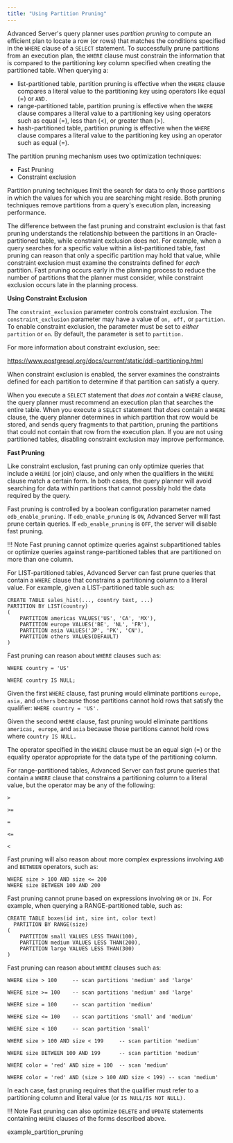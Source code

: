 ```yaml
---
title: "Using Partition Pruning"
---
```


<div id="using_partition_pruning" class="registered_link"></div>

Advanced Server's query planner uses *partition* *pruning* to compute an efficient plan to locate a row (or rows) that matches the conditions specified in the `WHERE` clause of a `SELECT` statement. To successfully prune partitions from an execution plan, the `WHERE` clause must constrain the information that is compared to the partitioning key column specified when creating the partitioned table. When querying a:

-   list-partitioned table, partition pruning is effective when the `WHERE` clause compares a literal value to the partitioning key using operators like equal (=) or `AND.`
-   range-partitioned table, partition pruning is effective when the `WHERE` clause compares a literal value to a partitioning key using operators such as equal (=), less than (&lt;), or greater than (>).
-   hash-partitioned table, partition pruning is effective when the `WHERE` clause compares a literal value to the partitioning key using an operator such as equal (=).

The partition pruning mechanism uses two optimization techniques:

-   Fast Pruning
-   Constraint exclusion

Partition pruning techniques limit the search for data to only those partitions in which the values for which you are searching might reside. Both pruning techniques remove partitions from a query's execution plan, increasing performance.

The difference between the fast pruning and constraint exclusion is that fast pruning understands the relationship between the partitions in an Oracle-partitioned table, while constraint exclusion does not. For example, when a query searches for a specific value within a list-partitioned table, fast pruning can reason that only a specific partition may hold that value, while constraint exclusion must examine the constraints defined for *each* partition. Fast pruning occurs early in the planning process to reduce the number of partitions that the planner must consider, while constraint exclusion occurs late in the planning process.

**Using Constraint Exclusion**

The `constraint_exclusion` parameter controls constraint exclusion. The `constraint_exclusion` parameter may have a value of `on, off,` or `partition`. To enable constraint exclusion, the parameter must be set to *either* `partition` or `on`. By default, the parameter is set to `partition.`

For more information about constraint exclusion, see:

<https://www.postgresql.org/docs/current/static/ddl-partitioning.html>

When constraint exclusion is enabled, the server examines the constraints defined for each partition to determine if that partition can satisfy a query.

When you execute a `SELECT` statement that *does not* contain a `WHERE` clause, the query planner must recommend an execution plan that searches the entire table. When you execute a `SELECT` statement that *does* contain a `WHERE` clause, the query planner determines in which partition that row would be stored, and sends query fragments to that partition, pruning the partitions that could not contain that row from the execution plan. If you are not using partitioned tables, disabling constraint exclusion may improve performance.

**Fast Pruning**

Like constraint exclusion, fast pruning can only optimize queries that include a `WHERE` (or join) clause, and only when the qualifiers in the `WHERE` clause match a certain form. In both cases, the query planner will avoid searching for data within partitions that cannot possibly hold the data required by the query.

Fast pruning is controlled by a boolean configuration parameter named `edb_enable_pruning.` If `edb_enable_pruning` is `ON`, Advanced Server will fast prune certain queries. If `edb_enable_pruning` is `OFF`, the server will disable fast pruning.

!!! Note
    Fast pruning cannot optimize queries against subpartitioned tables or optimize queries against range-partitioned tables that are partitioned on more than one column.

For LIST-partitioned tables, Advanced Server can fast prune queries that contain a `WHERE` clause that constrains a partitioning column to a literal value. For example, given a LIST-partitioned table such as:

```text
CREATE TABLE sales_hist(..., country text, ...)
PARTITION BY LIST(country)
(
    PARTITION americas VALUES('US', 'CA', 'MX'),
    PARTITION europe VALUES('BE', 'NL', 'FR'),
    PARTITION asia VALUES('JP', 'PK', 'CN'),
    PARTITION others VALUES(DEFAULT)
)
```

Fast pruning can reason about `WHERE` clauses such as:

 `WHERE country = 'US'`

 `WHERE country IS NULL;`

Given the first `WHERE` clause, fast pruning would eliminate partitions `europe, asia,` and `others` because those partitions cannot hold rows that satisfy the qualifier: `WHERE country = 'US'.`

Given the second `WHERE` clause, fast pruning would eliminate partitions `americas, europe`, and `asia` because those partitions cannot hold rows where `country IS NULL.`

The operator specified in the `WHERE` clause must be an equal sign (=) or the equality operator appropriate for the data type of the partitioning column.

For range-partitioned tables, Advanced Server can fast prune queries that contain a `WHERE` clause that constrains a partitioning column to a literal value, but the operator may be any of the following:

 `>`

 `>=`

 `=`

 `<=`

 `<`

Fast pruning will also reason about more complex expressions involving `AND` and `BETWEEN` operators, such as:

```text
WHERE size > 100 AND size <= 200
WHERE size BETWEEN 100 AND 200
```

Fast pruning cannot prune based on expressions involving `OR` or `IN.` For example, when querying a RANGE-partitioned table, such as:

```text
CREATE TABLE boxes(id int, size int, color text)
  PARTITION BY RANGE(size)
(
    PARTITION small VALUES LESS THAN(100),
    PARTITION medium VALUES LESS THAN(200),
    PARTITION large VALUES LESS THAN(300)
)
```

Fast pruning can reason about `WHERE` clauses such as:

 `WHERE size > 100     -- scan partitions 'medium' and 'large'`

 `WHERE size >= 100    -- scan partitions 'medium' and 'large'`

 `WHERE size = 100     -- scan partition 'medium'`

 `WHERE size <= 100    -- scan partitions 'small' and 'medium'`

 `WHERE size < 100     -- scan partition 'small'`

 `WHERE size > 100 AND size < 199     -- scan partition 'medium'`

 `WHERE size BETWEEN 100 AND 199      -- scan partition 'medium'`

 `WHERE color = 'red' AND size = 100  -- scan 'medium'`

 `WHERE color = 'red' AND (size > 100 AND size < 199) -- scan 'medium'`

In each case, fast pruning requires that the qualifier must refer to a partitioning column and literal value (or `IS NULL/IS NOT NULL).`

!!! Note
    Fast pruning can also optimize `DELETE` and `UPDATE` statements containing `WHERE` clauses of the forms described above.

<div class="toctree" maxdepth="3">

example_partition_pruning

</div>
